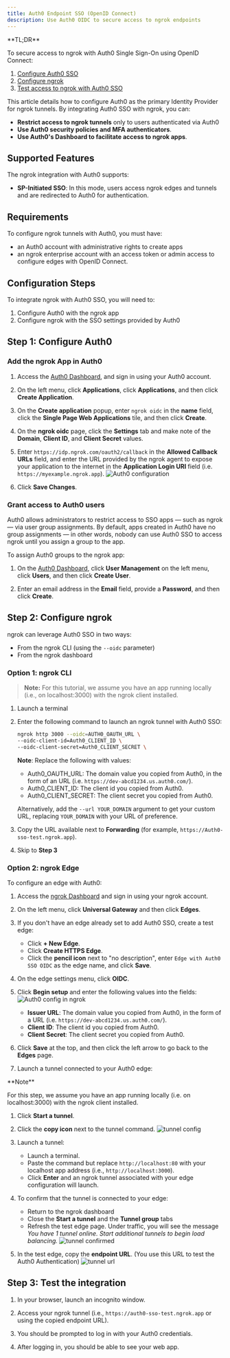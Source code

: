 ```yaml
---
title: Auth0 Endpoint SSO (OpenID Connect)
description: Use Auth0 OIDC to secure access to ngrok endpoints
---
```



<Disclaimer />
<Tip>
**TL;DR**



To secure access to ngrok with Auth0 Single Sign-On using OpenID Connect:

1. [Configure Auth0 SSO](#configure-Auth0)
1. [Configure ngrok](#configure-ngrok)
1. [Test access to ngrok with Auth0 SSO](#test-sso)
</Tip>

This article details how to configure Auth0 as the primary Identity Provider for ngrok tunnels.
By integrating Auth0 SSO with ngrok, you can:

- **Restrict access to ngrok tunnels** only to users authenticated via Auth0
- **Use Auth0 security policies and MFA authenticators**.
- **Use Auth0's Dashboard to facilitate access to ngrok apps**.

## Supported Features

The ngrok integration with Auth0 supports:

- **SP-Initiated SSO**: In this mode, users access ngrok edges and tunnels and are redirected to Auth0 for authentication.

## Requirements

To configure ngrok tunnels with Auth0, you must have:

- an Auth0 account with administrative rights to create apps
- an ngrok enterprise account with an access token or admin access to configure edges with OpenID Connect.

## Configuration Steps

To integrate ngrok with Auth0 SSO, you will need to:

1. Configure Auth0 with the ngrok app
1. Configure ngrok with the SSO settings provided by Auth0

## **Step 1**: Configure Auth0 

### Add the ngrok App in Auth0

1. Access the [Auth0 Dashboard](https://manage.auth0.com/dashboard/), and sign in using your Auth0 account.

1. On the left menu, click **Applications**, click **Applications**, and then click **Create Application**.

1. On the **Create application** popup, enter `ngrok oidc` in the **name** field, click the **Single Page Web Applications** tile, and then click **Create**.

1. On the **ngrok oidc** page, click the **Settings** tab and make note of the **Domain**, **Client ID**, and **Client Secret** values.

1. Enter `https://idp.ngrok.com/oauth2/callback` in the **Allowed Callback URLs** field, and enter the URL provided by the ngrok agent to expose your application to the internet in the **Application Login URI** field (i.e. `https://myexample.ngrok.app`).
   ![Auth0 configuration](img/ngrok_url_configuration_auth0.png)

1. Click **Save Changes**.

### Grant access to Auth0 users

Auth0 allows administrators to restrict access to SSO apps — such as ngrok — via user group assignments. By default, apps created in Auth0 have no group assignments — in other words, nobody can use Auth0 SSO to access ngrok until you assign a group to the app.

To assign Auth0 groups to the ngrok app:

1. On the [Auth0 Dashboard](https://manage.auth0.com/dashboard/), click **User Management** on the left menu, click **Users**, and then click **Create User**.

1. Enter an email address in the **Email** field, provide a **Password**, and then click **Create**.

## **Step 2**: Configure ngrok 

ngrok can leverage Auth0 SSO in two ways:

- From the ngrok CLI (using the `--oidc` parameter)
- From the ngrok dashboard

### **Option 1**: ngrok CLI

> **Note:** For this tutorial, we assume you have an app running locally (i.e., on localhost:3000) with the ngrok client installed.

1. Launch a terminal

1. Enter the following command to launch an ngrok tunnel with Auth0 SSO:

   ```bash
   ngrok http 3000 --oidc=AUTH0_OAUTH_URL \
   --oidc-client-id=Auth0_CLIENT_ID \
   --oidc-client-secret=Auth0_CLIENT_SECRET \
   ```

   **Note**: Replace the following with values:
   - Auth0_OAUTH_URL: The domain value you copied from Auth0, in the form of an URL (i.e. `https://dev-abcd1234.us.auth0.com/`).
   - Auth0_CLIENT_ID: The client id you copied from Auth0.
   - Auth0_CLIENT_SECRET: The client secret you copied from Auth0.

   Alternatively, add the `--url YOUR_DOMAIN` argument to get your custom URL, replacing `YOUR_DOMAIN` with your URL of preference.

1. Copy the URL available next to **Forwarding** (for example, `https://Auth0-sso-test.ngrok.app`).

1. Skip to **Step 3**

### **Option 2**: ngrok Edge

To configure an edge with Auth0:

1. Access the [ngrok Dashboard](https://dashboard.ngrok.com/) and sign in using your ngrok account.

1. On the left menu, click **Universal Gateway** and then click **Edges**.

1. If you don't have an edge already set to add Auth0 SSO, create a test edge:
   - Click **+ New Edge**.
   - Click **Create HTTPS Edge**.
   - Click the **pencil icon** next to "no description", enter `Edge with Auth0 SSO OIDC` as the edge name, and click **Save**.

1. On the edge settings menu, click **OIDC**.

1. Click **Begin setup** and enter the following values into the fields:
   ![Auth0 config in ngrok](img/auth0-1.png)
   - **Issuer URL**: The domain value you copied from Auth0, in the form of a URL (i.e. `https://dev-abcd1234.us.auth0.com/`).
   - **Client ID**: The client id you copied from Auth0.
   - **Client Secret**: The client secret you copied from Auth0.

1. Click **Save** at the top, and then click the left arrow to go back to the **Edges** page.

1. Launch a tunnel connected to your Auth0 edge:
<Tip>
**Note**


For this step, we assume you have an app running locally (i.e. on localhost:3000) with the ngrok client installed.
</Tip>

1.  Click **Start a tunnel**.

1.  Click the **copy icon** next to the tunnel command.
    ![tunnel config](img/auth0-2.png)

1.  Launch a tunnel:
    - Launch a terminal.
    - Paste the command but replace `http://localhost:80` with your localhost app address (i.e., `http://localhost:3000`).
    - Click **Enter** and an ngrok tunnel associated with your edge configuration will launch.

1.  To confirm that the tunnel is connected to your edge:
    - Return to the ngrok dashboard
    - Close the **Start a tunnel** and the **Tunnel group** tabs
    - Refresh the test edge page. Under traffic, you will see the message _You have 1 tunnel online. Start additional tunnels to begin load balancing._
      ![tunnel confirmed](img/auth0-3.png)

1.  In the test edge, copy the **endpoint URL**. (You use this URL to test the Auth0 Authentication)
    ![tunnel url](img/auth0-4.png)

## Step 3: Test the integration 

1. In your browser, launch an incognito window.

1. Access your ngrok tunnel (i.e., `https://auth0-sso-test.ngrok.app` or using the copied endpoint URL).

1. You should be prompted to log in with your Auth0 credentials.

1. After logging in, you should be able to see your web app.
